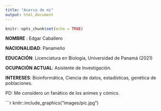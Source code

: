 ---
title: "Acerca de mi"
output: html_document
---

```{r setup, include=FALSE}
knitr::opts_chunk$set(echo = TRUE)
```

__NOMBRE__ : Edgar Caballero


__NACIONALIDAD__: Panameño


__EDUCACIÓN__: Licenciatura en Biología, Universidad de Panamá (2021)


__OCUPACIÓN ACTUAL__: Asistente de Investigación.


__INTERESES__: Bioinformática, Ciencia de datos, estadísticas, genética de poblaciones.


PD: Me considero un fanático de los animes y cómics.





```{r, echo=FALSE, out.width= "50%", fig.align='center'}
knitr::include_graphics("images/pic.jpg")
